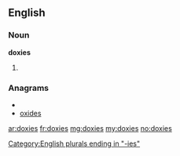 ==English==

===Noun===
'''doxies'''

# {{plural of|[[doxy]]}}

===Anagrams===
* {{alphagram|deiosx}}
* [[oxides#English|oxides]]


[[Category:English plurals ending in "-ies"]]

[[ar:doxies]]
[[fr:doxies]]
[[mg:doxies]]
[[my:doxies]]
[[no:doxies]]